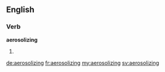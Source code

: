 ==English==

===Verb===
'''aerosolizing'''

# {{present participle of|aerosolize}}

[[de:aerosolizing]]
[[fr:aerosolizing]]
[[my:aerosolizing]]
[[sv:aerosolizing]]